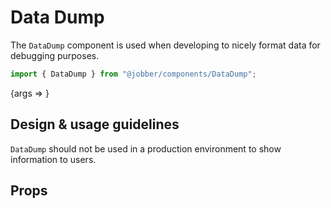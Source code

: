 

<Meta title="Components/DataDump" component={DataDump} />

# Data Dump

<ComponentStatus stage="ready" responsive="yes" accessible="yes" />

The `DataDump` component is used when developing to nicely format data for
debugging purposes.

```ts
import { DataDump } from "@jobber/components/DataDump";
```

<Canvas>
  <Story
    name="DataDump"
    args={{
      data: {
        name: "Bob",
      },
    }}
  >
    {args => <DataDump {...args} />}
  </Story>
</Canvas>

<!--
  It is not necessary to include Design & Usage Guidlelines. Use this section
  to answer common questions and considerations about component usage.
-->

## Design & usage guidelines

`DataDump` should not be used in a production environment to show information to
users.

## Props

<ArgsTable of={DataDump} story="DataDump" />
